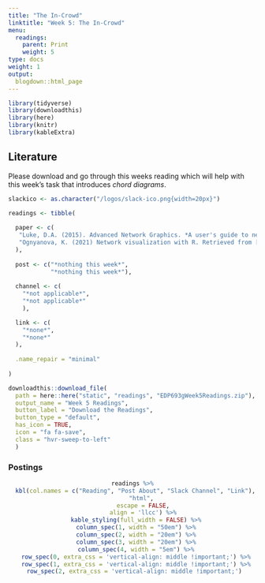 ```yaml
---
title: "The In-Crowd"
linktitle: "Week 5: The In-Crowd"
menu:
  readings:
    parent: Print
    weight: 5
type: docs
weight: 1
output:
  blogdown::html_page
---
```


<style>
.hvr-sweep-to-left {
  display: inline-block;
  vertical-align: middle;
  -webkit-transform: perspective(1px) translateZ(0);
  transform: perspective(1px) translateZ(0);
  box-shadow: 0 0 1px rgba(0, 0, 0, 0);
  position: relative;
  -webkit-transition-property: color;
  transition-property: color;
  -webkit-transition-duration: 0.25s;
  transition-duration: 0.25s;
}

.hvr-sweep-to-left:before {
  content: "";
  position: absolute;
  z-index: -1;
  top: 0;
  left: 0;
  right: 0;
  bottom: 0;
  background: #175676;
  -webkit-transform: scaleX(0);
  transform: scaleX(0);
  -webkit-transform-origin: 100% 50%;
  transform-origin: 100% 50%;
  -webkit-transition-property: transform;
  transition-property: transform;
  -webkit-transition-duration: 0.3s;
  transition-duration: 0.3s;
  -webkit-transition-timing-function: ease-out;
  transition-timing-function: ease-out;
}

.hvr-sweep-to-left:hover, .hvr-sweep-to-left:focus, .hvr-sweep-to-left:active {
  color: white;
}

.hvr-sweep-to-left:hover:before, .hvr-sweep-to-left:focus:before, .hvr-sweep-to-left:active:before {
  -webkit-transform: scaleX(1);
  transform: scaleX(1);
}
</style>

```r
library(tidyverse)
library(downloadthis)
library(here)
library(knitr)
library(kableExtra)
```

## Literature

Please download and go through this weeks reading which will help with this week's task that introduces *chord diagrams*. 

```r
slackico <- as.character("/logos/slack-ico.png{width=20px}")

readings <- tibble(
  
  paper <- c(
   "Luke, D.A. (2015). Advanced Network Graphics. *A user's guide to network analysis in R* (1st ed., pp. 73-87). Springer. [10.1007/978-3-319-23883-8](http://dx.doi.org/10.1007/978-3-319-23883-8){target='_blank'}",
   "Ognyanova, K. (2021) Network visualization with R. Retrieved from [www.kateto.net/network-visualization](www.kateto.net/network-visualization){target='_blank'}"
  ),
  
  post <- c("*nothing this week*",
            "*nothing this week*"),
  
  channel <- c(
    "*not applicable*",
    "*not applicable*"
    ),

  link <- c(
    "*none*",
    "*none*"
  ),
  
  .name_repair = "minimal"
  
)
```

```r
downloadthis::download_file(
  path = here::here("static", "readings", "EDP693gWeek5Readings.zip"),
  output_name = "Week 5 Readings",
  button_label = "Download the Readings",
  button_type = "default",
  has_icon = TRUE,
  icon = "fa fa-save",
  class = "hvr-sweep-to-left"
  )
```

### Postings 

<center>
```r
readings %>%
  kbl(col.names = c("Reading", "Post About", "Slack Channel", "Link"), 
      "html", 
      escape = FALSE,
      align = 'llcc') %>%
  kable_styling(full_width = FALSE) %>%
  column_spec(1, width = "50em") %>%
  column_spec(2, width = "20em") %>%
  column_spec(3, width = "20em") %>%
  column_spec(4, width = "5em") %>%
  row_spec(0, extra_css = 'vertical-align: middle !important;') %>%
  row_spec(1, extra_css = 'vertical-align: middle !important;') %>%
  row_spec(2, extra_css = 'vertical-align: middle !important;') 
```
</center>
